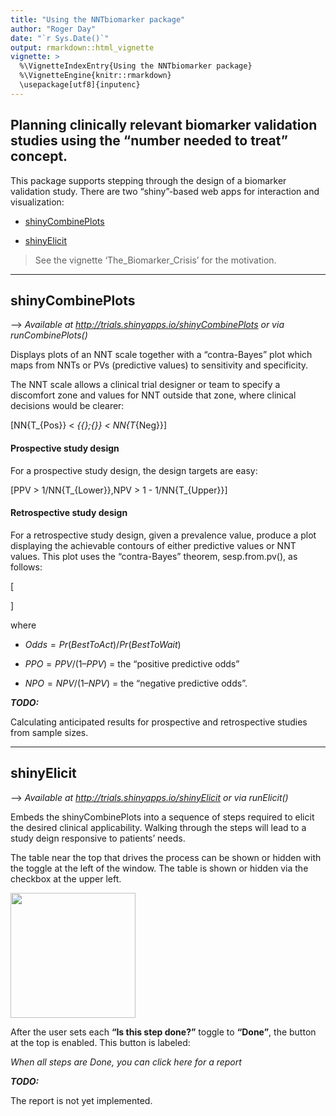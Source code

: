 ```yaml
---
title: "Using the NNTbiomarker package"
author: "Roger Day"
date: "`r Sys.Date()`"
output: rmarkdown::html_vignette
vignette: >
  %\VignetteIndexEntry{Using the NNTbiomarker package}
  %\VignetteEngine{knitr::rmarkdown}
  \usepackage[utf8]{inputenc}
---
```


## Planning clinically relevant biomarker validation studies using the “number needed to treat” concept.


This package supports stepping through the design of a biomarker validation study. There are two "shiny"-based web apps for interaction and visualization:

* [shinyCombinePlots](#shinyCombinePlots) 

* [shinyElicit](#shinyElicit)

> See the vignette 'The_Biomarker_Crisis' for the motivation.

***
<a name=shinyCombinePlots id="shinyCombinePlots" > </a>

## shinyCombinePlots 

------>   *Available at [http://trials.shinyapps.io/shinyCombinePlots](http://trials.shinyapps.io/shinyCombinePlots) or via runCombinePlots()*

Displays plots of an NNT scale together with a "contra-Bayes" plot which maps from NNTs or PVs (predictive values) to sensitivity and specificity.  

The NNT scale allows a clinical trial designer or team to specify a discomfort zone and values for NNT outside that zone, where clinical decisions would be clearer:

\[NN{T_{Pos}} < \underbrace {NN{T_{Lower}} < NN{T_{Upper}}}_{{\rm{discomfort}}\;{\rm{ range}}} < NN{T_{Neg}}\]


#### Prospective study design

For a prospective study design, the design targets are easy:

\[PPV > 1/NN{T_{Lower}},\quad NPV > 1 - 1/NN{T_{Upper}}\]

#### Retrospective study design

For a retrospective study design, given a prevalence value,
produce a plot displaying the achievable contours of
either predictive values or NNT values.
This plot uses the "contra-Bayes" theorem, sesp.from.pv(), as follows:

\[
\begin{array}{l}
SP = specificity = \frac{{PPO - Odds}}{{PPO - NP{O^{ - 1}}}}\\
SN = sensitivity = \frac{{NPO - Odd{s^{ - 1}}}}{{NPO - PP{O^{ - 1}}}}
\end{array}
\]

where 

* $Odds = Pr(BestToAct) / Pr(BestToWait)$ 

* $PPO = PPV / (1 – PPV)$ = the “positive predictive odds”

* $NPO = NPV / (1 – NPV)$ = the “negative predictive odds”.


*__TODO:__*

Calculating anticipated results for prospective and retrospective studies 
from sample sizes.

***
<a name=shinyElicit id="shinyElicit" > </a>

## shinyElicit

------>    *Available at [http://trials.shinyapps.io/shinyElicit](http://trials.shinyapps.io/shinyElicit) or via runElicit()*

Embeds the shinyCombinePlots into a sequence of steps required to elicit the desired clinical applicability. Walking through the steps will lead to a study deign responsive to patients' needs.

The table near the top that drives the process can be shown or hidden with the toggle at the left of the window. The table is shown or hidden via the checkbox at the upper left.


<img src=Screenshot-stepsTableInitial.png height="200">

After the user sets each **"Is this step done?"** toggle  to **"Done"**, 
the button at the top is enabled.
This button is labeled:  

*When all steps are Done, you can click here for a report*

*__TODO:__*

The report is not yet implemented. 


